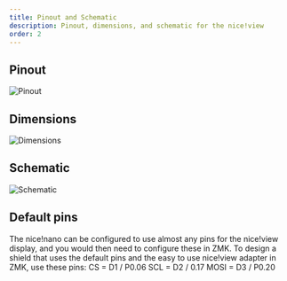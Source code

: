 ```yaml
---
title: Pinout and Schematic
description: Pinout, dimensions, and schematic for the nice!view
order: 2
---
```


## Pinout

![Pinout](../_images/niceview_pinout.png)

## Dimensions

![Dimensions](../_images/niceview_dimensions.png)

## Schematic 

![Schematic](../_images/niceview_schematic.png)

## Default pins
The nice!nano can be configured to use almost any pins for the nice!view display, and you would then need to configure these in ZMK. To design a shield that uses the default pins and the easy to use nice!view adapter in ZMK, use these pins:
CS = D1 / P0.06
SCL = D2 / 0.17
MOSI = D3 / P0.20
